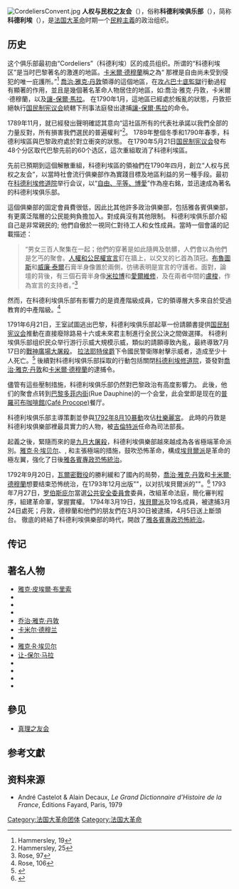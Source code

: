 {{roughtranslation|time=2016-12-13T02:06:05+00:00}}
{{noteTA
|T=zh-cn:哥德利埃俱乐部;zh-hant:科德利埃俱樂部;
|1=zh-cn:哥德利埃;zh-hant:科德利埃;
}}
{{Infobox political party
|name=科德利埃俱乐部
|native_name=Club des Cordeliers
|colorcode={{Cordeliers club/meta/color}}
|logo=Open-eye emblem of the Cordeliers.svg
|leader1_title=部长
|leader1_name={{nowrap|[[乔治·雅克·丹东|乔治·丹东]]<br>（1790–1791）<br>[[Pierre-François-Joseph_Robert|Pierre-François-Joseph Robert]]<br>(1791–1792)<br>[[雅克·R·埃贝尔|雅克·埃贝尔]]<br>（1792–1794）}}
|leader2_title=建立者
|leader2_name=[[乔治·雅克·丹东|乔治·丹东]]<br>[[卡米耶·德穆兰|卡米耶·德穆兰]]
|foundation={{start date and age|1790}}
<!--|dissolution={{end date and age|1795}}-->
|headquarters=[[巴黎|巴黎]][[科德利埃修道院|科德利埃修道院]]
|newspaper=《{{tsl|en|Le Vieux Cordelier|老哥德利埃报}}》（[[乔治·雅克·丹东|丹东派]]）<br>《{{tsl|en|Le Père Duchesne|迪歇纳神父报}}》（[[埃贝尔派|埃贝尔派]]）
|ideology={{tsl|en|Jacobin (politics)|雅各宾 (政治)|雅各宾主义}}<br>[[左翼民粹主義|左翼民粹主義]]<br>[[民粹主義|民粹主義]]<br>[[直接民主|直接民主]]<br>[[共和主义|共和主义]]<br>[[激进主义|激进主义]]<br>[[反教权主义|反教权主义]]
|position=[[左翼|左翼]]至[[極左翼|極左翼]]
|national=[[山岳党|山岳党]]（1792–1794）
|colours=<!--{{color box|{{Cordeliers club/meta/color}}|border=darkgray}}-->[[綠色|綠色]]
|slogan=“[[自由、平等、博愛|自由、平等、博愛]]”<br>（"Liberté, égalité, fraternité"）
|flag=[[File:Flag_of_the_Cordeliers_Battalion.svg|190px]]
|country=法国
}}
[[Image:CordeliersConvent.jpg|thumb]]
'''人权与民权之友会'''（{{lang-fr|société des Amis des droits de l’homme et du citoyen}}），俗称'''科德利埃俱乐部'''（{{lang-fr|Club des cordeliers}}），简称'''科德利埃'''（{{lang-fr|Cordeliers}}），是[[法国大革命|法国大革命]]时期一个[[民粹主義|民粹主義]]的政治组织。

==历史==
这个俱乐部最初由“Cordeliers”（科德利埃）区的成员组织。所谓的“科德利埃区”是当时巴黎著名的激進的地區。[[卡米爾·德穆蘭|卡米爾·德穆蘭]]稱之為“ 那裡是自由尚未受到侵犯的唯一庇護所。”<ref name="Hammersley19">Hammersley, 19</ref>   [[喬治·雅克·丹敦|喬治·雅克·丹敦]]領導的這個地區，在[[攻占巴士底獄|攻占巴士底監獄]]行動過程有顯著的作用，並且是幾個著名革命人物居住的地區，如:喬治·雅克·丹敦，卡米爾·德穆蘭，以及[[讓-保爾·馬拉|讓-保爾·馬拉]]。 在1790年1月，這地區已經處於叛亂的狀態，丹敦拒絕執行[[国民制宪议会|国民制宪议会]]統轄下刑事法庭發出逮捕[[讓-保爾·馬拉|讓-保爾·馬拉]]的命令。

1789年11月，就已經發出聲明確認其意向“這社區所有的代表社承諾以我們全部的力量反對，所有損害我們選民的普遍權利”<ref name="Hammersley25">Hammersley, 25</ref>。 1789年整個冬季和1790年春季，科德利埃區與巴黎政府處於對立衝突的狀態。 在1790年5月21日[[国民制宪议会|国民制宪议会]]發布48个分区取代巴黎先前的60个选区，這次重組取消了科德利埃區。

先前已預期到這個解散重組，科德利埃區的領袖們在1790年四月，創立“人权与民权之友会”，以當時社會流行俱樂部作為實踐目標及地區利益的另一種手段。最初在[[科德利埃修道院|科德利埃修道院]]举行会议，以“[[自由、平等、博愛|自由、平等、博愛]]”作為座右銘，並迅速成為著名的科德利埃俱乐部。  

這個俱樂部的固定會員費很低，因此比其他許多政治俱樂部，包括雅各賓俱樂部，有更廣泛階層的公民能夠負擔加入。對成員沒有其他限制。 科德利埃俱乐部介紹自己是非常親民的; 他們自傲於一視同仁對待工人和女性成員。當時一個會議的記載描述：
<blockquote>“男女三百人聚集在一起；他們的穿著是如此隨興及骯髒，人們會以為他們是乞丐的聚會。[[人權和公民權宣言|人權和公民權宣言]]釘在牆上，以交叉的匕首為頂冠。[[馬爾庫斯·尤利烏斯·布魯圖斯|布魯圖斯]]和[[威廉·泰爾|威廉·泰爾]]石膏半身像置於兩側，彷彿表明是宣言的守護者。面對，論壇的背後，有三個石膏半身像[[奧諾雷·米拉波|米拉博]]和[[克洛德·阿德里安·愛爾維修|愛爾維修]]，及在兩者中間的[[让-雅克·卢梭|盧梭]]，作為宣言的支持者。”<ref name="Rose97">Rose, 97</ref>
</blockquote>

然而，在科德利埃俱乐部有影響力的是資產階級成員，它的領導層大多來自於受過教育的中產階級。<ref name="Rose106">Rose, 106</ref>

1791年6月21日，王室試圖逃出巴黎，科德利埃俱乐部起草一份請願書提供[[国民制宪议会|国民制宪议会]]推動在直接廢除路易十六或未來君主制進行全民公決之間做選擇。 科德利埃俱乐部组织民众举行游行示威大規模示威，類似的請願導致內亂，最終導致7月17日的[[練兵場慘案|戰神廣場大屠殺]]。 [[拉法耶特|拉法耶特侯爵]]下令國民警衛隊射擊示威者，造成至少十人死亡。<ref>{{Cite book|title = Lafayette|last = Woodward|first = W.E.|publisher = |year = |isbn = |location = |pages = }}</ref> 後續對科德利埃俱乐部採取的行動包括關閉[[科德利埃修道院|科德利埃修道院]]，簽發對[[喬治·雅克·丹敦|喬治·雅克·丹敦]]和[[卡米爾·德穆蘭|卡米爾·德穆蘭]]的逮捕令。  

儘管有這些壓制措施，科德利埃俱乐部仍然對巴黎政治有高度影響力。 此後，他们的聚會点转到[[巴黎|巴黎]][[多菲内街|多菲内街]](Rue Dauphine)的一个会堂，此会堂即是现在的[[普羅可布咖啡館|普羅可布咖啡館(Café Procope)]]餐厅。

科德利埃俱乐部主導策劃並參與[[八月十日事件|1792年8月10暴動]]攻佔[[杜樂麗宮|杜樂麗宮]]。 此時的丹敦是科德利埃俱樂部裡最具實力的人物，被[[吉倫特派|吉倫特派]]任命為司法部長。

起義之後，緊隨而來的是[[九月屠殺|九月大屠殺]]，科德利埃俱樂部越來越成為各省極端革命派別。[[雅克·R·埃贝尔|雅克·R·埃贝尔]]、{{Link-en|弗朗索瓦·尼古拉·文森特|François-Nicolas Vincent}}, {{Link-en|查爾斯·菲利普·哦掌|Charles-Philippe Ronsin}}和{{Link-en|弗朗索瓦·尼古拉·摸摸喔|Antoine-François Momoro}}主張極端的措施，鼓吹恐怖革命，構成[[埃貝爾派|埃貝爾派]]是革命的極左翼，強化了日後[[雅各賓專政|雅各賓專政恐怖統治]]。

1792年9月20日，[[瓦爾密戰役|瓦爾密戰役]]的勝利緩和了國內的局勢，[[喬治·雅克·丹敦|喬治·雅克·丹敦]]和[[卡米爾·德穆蘭|卡米爾·德穆蘭]]想要结束恐怖统治，在1793年12月出版"{{Link-en|老科德利埃報|Le Vieux Cordelier}}"，以对抗埃貝爾派的"{{Link-en|杜薛斯涅神父報|Le Père Duchesne}}"。<ref>{{Cite web |url=http://nccur.lib.nccu.edu.tw/bitstream/140.119/33586/7/15300507.pdf |title=大革命初期的旺代地区 |access-date=2010-12-05 |archive-date=2016-03-04 |archive-url=https://web.archive.org/web/20160304194158/http://nccur.lib.nccu.edu.tw/bitstream/140.119/33586/7/15300507.pdf |dead-url=no }}</ref> 1793年7月27日，[[罗伯斯庇尔|罗伯斯庇尔]]當選[[公共安全委員會|公共安全委員會]]委員，改組革命法庭，簡化審判程序，組建革命軍，掌握實權。 1794年3月19日，[[埃貝爾派|埃貝爾派]]及19名成員，被逮捕3月24日處死；丹敦，德穆蘭和他們的朋友們在3月30日被逮捕，4月5日送上斷頭台。 徹底的終結了科德利埃俱樂部的時代，開啟了[[雅各賓專政|雅各賓專政恐怖統治]]。

==传记==

==著名人物==
* [[雅克·皮埃爾·布里索|雅克·皮埃爾·布里索]]
* {{Link-en|讓-巴蒂斯特·嵪以|Jean-Baptiste Carrier}}
* {{Link-en|皮埃爾·加斯帕德·肖梅特|Pierre Gaspard Chaumette}}
* {{Link-en|瑪麗-約瑟夫·謝尼埃|Marie-Joseph Chénier}}
* [[乔治·雅克·丹敦|乔治·雅克·丹敦]]
* [[卡米尔·德穆兰|卡米尔·德穆兰]]
* {{Link-en|法布爾·德·阿格勒汀拿|Fabre d’Eglantine|法布爾}}
* [[雅克·R·埃贝尔|雅克·R·埃贝尔]]
* [[让-保尔·马拉|让-保尔·马拉]]
* {{Link-en|弗朗索瓦·尼古拉·摸摸喔|Antoine-François Momoro}}
* {{Link-en|皮埃爾 - 弗朗索瓦 - 約瑟夫·羅伯特|Pierre-François-Joseph Robert}}
* {{Link-en|查爾斯·菲利普·哦掌|Charles-Philippe Ronsin}}
* {{Link-en|弗朗索瓦·尼古拉·文森特|François-Nicolas Vincent}} 

==參见==
* [[真理之友会|真理之友会]]

==参考文獻==
{{reflist}}

==资料来源==
* André Castelot & Alain Decaux, ''Le Grand Dictionnaire d'Histoire de la France'', Éditions Fayard, Paris, 1979 {{fr icon}}

{{法国大革命}}
{{Authority control}}
[[Category:法国大革命团体|Category:法国大革命团体]]
[[Category:法国大革命|Category:法国大革命]]